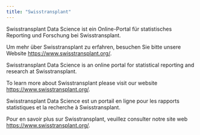 ```yaml
---
title: "Swisstransplant"
---
```


::: {.content-visible when-profile="deutsch"}
Swisstransplant Data Science ist ein Online-Portal für statistisches Reporting und Forschung bei Swisstransplant.

Um mehr über Swisstransplant zu erfahren, besuchen Sie bitte unsere Website <https://www.swisstransplant.org/>.
:::

::: {.content-visible when-profile="english"}
Swisstransplant Data Science is an online portal for statistical reporting and research at Swisstransplant.

To learn more about Swisstransplant please visit our website <https://www.swisstransplant.org/>.
:::

::: {.content-visible when-profile="francais"}
Swisstransplant Data Science est un portail en ligne pour les rapports statistiques et la recherche à Swisstransplant.

Pour en savoir plus sur Swisstransplant, veuillez consulter notre site web <https://www.swisstransplant.org/>.
:::